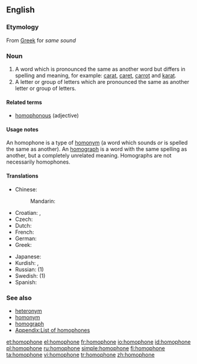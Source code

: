 ==English==
{{wikipedia}}
{{nyms}}

===Etymology===
From [[Greek]] for ''same sound''

===Noun===
{{en-noun}}

# A word which is pronounced the same as another word but differs in spelling and meaning, for example: [[carat]], [[caret]], [[carrot]] and [[karat]].
# A letter or group of letters which are pronounced the same as another letter or group of letters.

====Related terms====
* [[homophonous]] (adjective)

====Usage notes====
An homophone is a type of [[homonym]] (a word which sounds ''or'' is spelled the same as another). An [[homograph]] is a word with the same spelling as another, but a completely unrelated meaning. Homographs are not necessarily homophones.

====Translations====
{{top}}
* Chinese:
*: Mandarin: {{t|cmn|同音异义字|sc=Hani|xs=Mandarin}}
* Croatian: {{t-|hr|homofon|m}}, {{t-|hr|istozvučnica|f}}
* Czech: {{t+|cs|homofonum|n}}
* Dutch: {{t|nl|homofoon|m}}
* French: {{t+|fr|homophone|m}}
* German: {{t|de|Gleichklang|m}}
* Greek: {{t|el|ομόφωνος|m|sc=Grek}}
{{mid}}
* Japanese: {{t-|ja|同音異義語|tr=dōon-igigo|sc=Jpan}}
* Kurdish: {{t|ku|hevdeng}}, {{t-|ku|homofon}}
* Russian: {{t|ru|омофон|m|sc=Cyrl}} (1)
* Swedish: {{t+|sv|homofon|c}} (1)
* Spanish: {{t-|es|homófono|m}}
{{bottom}}

===See also===
* [[heteronym]]
* [[homonym]]
* [[homograph]]
* [[Appendix:List of homophones]]

[[et:homophone]]
[[el:homophone]]
[[fr:homophone]]
[[io:homophone]]
[[id:homophone]]
[[pl:homophone]]
[[ru:homophone]]
[[simple:homophone]]
[[fi:homophone]]
[[ta:homophone]]
[[vi:homophone]]
[[tr:homophone]]
[[zh:homophone]]